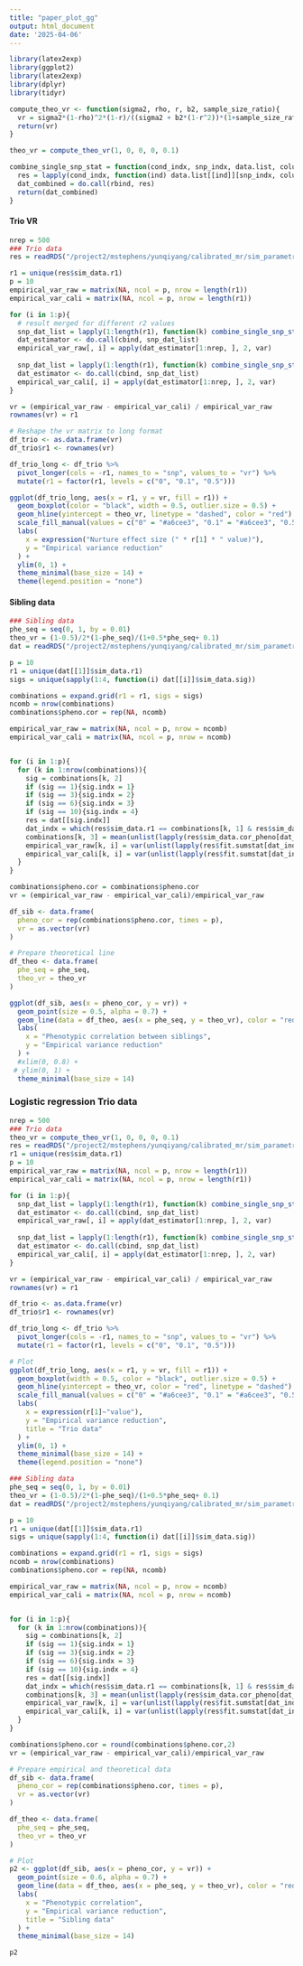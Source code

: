```yaml
---
title: "paper_plot_gg"
output: html_document
date: '2025-04-06'
---
```


```r
library(latex2exp)
library(ggplot2)
library(latex2exp)
library(dplyr)
library(tidyr)
```

```r
compute_theo_vr <- function(sigma2, rho, r, b2, sample_size_ratio){
  vr = sigma2*(1-rho)^2*(1-r)/((sigma2 + b2*(1-r^2))*(1+sample_size_ratio - 2*rho))/2
  return(vr)
}

theo_vr = compute_theo_vr(1, 0, 0, 0, 0.1)
```

```r
combine_single_snp_stat = function(cond_indx, snp_indx, data.list, column_names){
  res = lapply(cond_indx, function(ind) data.list[[ind]][snp_indx, column_names])
  dat_combined = do.call(rbind, res)
  return(dat_combined)
}
```


#### Trio VR
```r
nrep = 500
### Trio data
res = readRDS("/project2/mstephens/yunqiyang/calibrated_mr/sim_parametric202404/trio_linear/res.rds")

r1 = unique(res$sim_data.r1)
p = 10
empirical_var_raw = matrix(NA, ncol = p, nrow = length(r1))
empirical_var_cali = matrix(NA, ncol = p, nrow = length(r1))

for (i in 1:p){
  # result merged for different r2 values 
  snp_dat_list = lapply(1:length(r1), function(k) combine_single_snp_stat(which(res$sim_data.r1 == r1[k] & res$fit.method == "calibrated_model_T"), i, data.list = res$fit.sumstat, column_names = c("Y1.raw")))
  dat_estimator <- do.call(cbind, snp_dat_list)
  empirical_var_raw[, i] = apply(dat_estimator[1:nrep, ], 2, var)
  
  snp_dat_list = lapply(1:length(r1), function(k) combine_single_snp_stat(which(res$sim_data.r1 == r1[k] & res$fit.method == "calibrated_model_T"), i, data.list = res$fit.sumstat, column_names = c("Y1.cali")))
  dat_estimator <- do.call(cbind, snp_dat_list)
  empirical_var_cali[, i] = apply(dat_estimator[1:nrep, ], 2, var)
}

vr = (empirical_var_raw - empirical_var_cali) / empirical_var_raw
rownames(vr) = r1
```

```r
# Reshape the vr matrix to long format
df_trio <- as.data.frame(vr)
df_trio$r1 <- rownames(vr)

df_trio_long <- df_trio %>%
  pivot_longer(cols = -r1, names_to = "snp", values_to = "vr") %>%
  mutate(r1 = factor(r1, levels = c("0", "0.1", "0.5")))

ggplot(df_trio_long, aes(x = r1, y = vr, fill = r1)) +
  geom_boxplot(color = "black", width = 0.5, outlier.size = 0.5) +
  geom_hline(yintercept = theo_vr, linetype = "dashed", color = "red") +
  scale_fill_manual(values = c("0" = "#a6cee3", "0.1" = "#a6cee3", "0.5" = "#a6cee3")) +
  labs(
    x = expression("Nurture effect size (" * r[1] * " value)"),
    y = "Empirical variance reduction"
  ) +
  ylim(0, 1) +
  theme_minimal(base_size = 14) +
  theme(legend.position = "none")

```

#### Sibling data
```r
### Sibling data
phe_seq = seq(0, 1, by = 0.01)
theo_vr = (1-0.5)/2*(1-phe_seq)/(1+0.5*phe_seq+ 0.1)
dat = readRDS("/project2/mstephens/yunqiyang/calibrated_mr/sim_parametric202404/sibling_linear_separate/res.rds")

p = 10
r1 = unique(dat[[1]]$sim_data.r1)
sigs = unique(sapply(1:4, function(i) dat[[i]]$sim_data.sig))

combinations = expand.grid(r1 = r1, sigs = sigs)
ncomb = nrow(combinations)
combinations$pheno.cor = rep(NA, ncomb)

empirical_var_raw = matrix(NA, ncol = p, nrow = ncomb)
empirical_var_cali = matrix(NA, ncol = p, nrow = ncomb)


for (i in 1:p){
  for (k in 1:nrow(combinations)){
    sig = combinations[k, 2]
    if (sig == 1){sig.indx = 1}
    if (sig == 3){sig.indx = 2}
    if (sig == 6){sig.indx = 3}
    if (sig == 10){sig.indx = 4}
    res = dat[[sig.indx]]
    dat_indx = which(res$sim_data.r1 == combinations[k, 1] & res$sim_data.sig == sig & res$fit.method == "calibrated")
    combinations[k, 3] = mean(unlist(lapply(res$sim_data.cor_pheno[dat_indx[1:nrep]], function(x) x[1])))
    empirical_var_raw[k, i] = var(unlist(lapply(res$fit.sumstat[dat_indx[1:nrep]], function(x) x[i, "Y1.raw"])))
    empirical_var_cali[k, i] = var(unlist(lapply(res$fit.sumstat[dat_indx[1:nrep]], function(x) x[i, "Y1.cali"])))
  }
}

combinations$pheno.cor = combinations$pheno.cor
vr = (empirical_var_raw - empirical_var_cali)/empirical_var_raw
```

```r

df_sib <- data.frame(
  pheno_cor = rep(combinations$pheno.cor, times = p),
  vr = as.vector(vr)
)

# Prepare theoretical line
df_theo <- data.frame(
  phe_seq = phe_seq,
  theo_vr = theo_vr
)

ggplot(df_sib, aes(x = pheno_cor, y = vr)) +
  geom_point(size = 0.5, alpha = 0.7) +
  geom_line(data = df_theo, aes(x = phe_seq, y = theo_vr), color = "red", linetype = "dashed") +
  labs(
    x = "Phenotypic correlation between siblings",
    y = "Empirical variance reduction"
  ) +
  #xlim(0, 0.8) +
 # ylim(0, 1) +
  theme_minimal(base_size = 14)

```


### Logistic regression Trio data

```r
nrep = 500
### Trio data
theo_vr = compute_theo_vr(1, 0, 0, 0, 0.1)
res = readRDS("/project2/mstephens/yunqiyang/calibrated_mr/sim_parametric202404/trio_logistic_cutoff1.5/res.rds")
r1 = unique(res$sim_data.r1)
p = 10
empirical_var_raw = matrix(NA, ncol = p, nrow = length(r1))
empirical_var_cali = matrix(NA, ncol = p, nrow = length(r1))

for (i in 1:p){
  snp_dat_list = lapply(1:length(r1), function(k) combine_single_snp_stat(which(res$sim_data.r1 == r1[k] & res$fit.method == "calibrated"), i, data.list = res$fit.sumstat, column_names = c("Y1.raw")))
  dat_estimator <- do.call(cbind, snp_dat_list)
  empirical_var_raw[, i] = apply(dat_estimator[1:nrep, ], 2, var)
  
  snp_dat_list = lapply(1:length(r1), function(k) combine_single_snp_stat(which(res$sim_data.r1 == r1[k] & res$fit.method == "calibrated"), i, data.list = res$fit.sumstat, column_names = c("Y1.cali")))
  dat_estimator <- do.call(cbind, snp_dat_list)
  empirical_var_cali[, i] = apply(dat_estimator[1:nrep, ], 2, var)
}

vr = (empirical_var_raw - empirical_var_cali) / empirical_var_raw
rownames(vr) = r1
```

```r
df_trio <- as.data.frame(vr)
df_trio$r1 <- rownames(vr)

df_trio_long <- df_trio %>%
  pivot_longer(cols = -r1, names_to = "snp", values_to = "vr") %>%
  mutate(r1 = factor(r1, levels = c("0", "0.1", "0.5")))

# Plot
ggplot(df_trio_long, aes(x = r1, y = vr, fill = r1)) +
  geom_boxplot(width = 0.5, color = "black", outlier.size = 0.5) +
  geom_hline(yintercept = theo_vr, color = "red", linetype = "dashed") +
  scale_fill_manual(values = c("0" = "#a6cee3", "0.1" = "#a6cee3", "0.5" = "#a6cee3")) +
  labs(
    x = expression(r[1]~"value"),
    y = "Empirical variance reduction",
    title = "Trio data"
  ) +
  ylim(0, 1) +
  theme_minimal(base_size = 14) +
  theme(legend.position = "none")
```


```r
### Sibling data
phe_seq = seq(0, 1, by = 0.01)
theo_vr = (1-0.5)/2*(1-phe_seq)/(1+0.5*phe_seq+ 0.1)
dat = readRDS("/project2/mstephens/yunqiyang/calibrated_mr/sim_parametric202404/sibling_logistic_separate/res.rds")

p = 10
r1 = unique(dat[[1]]$sim_data.r1)
sigs = unique(sapply(1:4, function(i) dat[[i]]$sim_data.sig))

combinations = expand.grid(r1 = r1, sigs = sigs)
ncomb = nrow(combinations)
combinations$pheno.cor = rep(NA, ncomb)

empirical_var_raw = matrix(NA, ncol = p, nrow = ncomb)
empirical_var_cali = matrix(NA, ncol = p, nrow = ncomb)


for (i in 1:p){
  for (k in 1:nrow(combinations)){
    sig = combinations[k, 2]
    if (sig == 1){sig.indx = 1}
    if (sig == 3){sig.indx = 2}
    if (sig == 6){sig.indx = 3}
    if (sig == 10){sig.indx = 4}
    res = dat[[sig.indx]]
    dat_indx = which(res$sim_data.r1 == combinations[k, 1] & res$sim_data.sig == sig & res$fit.method == "calibrated")
    combinations[k, 3] = mean(unlist(lapply(res$sim_data.cor_pheno[dat_indx[1:nrep]], function(x) x[1])))
    empirical_var_raw[k, i] = var(unlist(lapply(res$fit.sumstat[dat_indx[1:nrep]], function(x) x[i, "Y1.raw"])))
    empirical_var_cali[k, i] = var(unlist(lapply(res$fit.sumstat[dat_indx[1:nrep]], function(x) x[i, "Y1.cali"])))
  }
}

combinations$pheno.cor = round(combinations$pheno.cor,2)
vr = (empirical_var_raw - empirical_var_cali)/empirical_var_raw
```

```r
# Prepare empirical and theoretical data
df_sib <- data.frame(
  pheno_cor = rep(combinations$pheno.cor, times = p),
  vr = as.vector(vr)
)

df_theo <- data.frame(
  phe_seq = phe_seq,
  theo_vr = theo_vr
)

# Plot
p2 <- ggplot(df_sib, aes(x = pheno_cor, y = vr)) +
  geom_point(size = 0.6, alpha = 0.7) +
  geom_line(data = df_theo, aes(x = phe_seq, y = theo_vr), color = "red", linetype = "dashed") +
  labs(
    x = "Phenotypic correlation",
    y = "Empirical variance reduction",
    title = "Sibling data"
  ) +
  theme_minimal(base_size = 14)

p2
```

